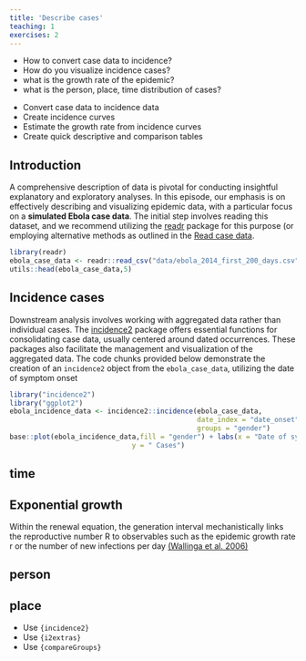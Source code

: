```yaml
---
title: 'Describe cases'
teaching: 1
exercises: 2
---
```


:::::::::::::::::::::::::::::::::::::: questions 
- How to convert case data to incidence? 
- How do you visualize incidence cases?
- what is the growth rate of the epidemic?
- what is the person, place, time distribution of cases?
<!-- - what are the epidemiological characteristics of the infection? -->

::::::::::::::::::::::::::::::::::::::::::::::::

::::::::::::::::::::::::::::::::::::: objectives
- Convert case data to incidence data
- Create incidence curves
- Estimate the growth rate from incidence curves
- Create quick descriptive and comparison tables

::::::::::::::::::::::::::::::::::::::::::::::::

## Introduction

A comprehensive description of data is pivotal for conducting insightful explanatory and exploratory analyses. In this episode, our emphasis is on effectively describing and visualizing epidemic data, with a particular focus on a **simulated Ebola case data**. The initial step involves reading this dataset, and we recommend utilizing the [readr](../links.md#readr) package for this purpose (or employing alternative methods as outlined in the [Read case data](../episodes/read-cases.Rmd).

```r
library(readr)
ebola_case_data <- readr::read_csv("data/ebola_2014_first_200_days.csv")
utils::head(ebola_case_data,5)
```
## Incidence cases

Downstream analysis involves working with aggregated data rather than individual cases. The  [incidence2]((https://www.reconverse.org/incidence2/articles/incidence2.html){.external target="_blank"}) package offers essential functions for consolidating case data, usually centered around dated occurrences. These packages also facilitate the management and visualization of the aggregated data. The code chunks provided below demonstrate the creation of an `incidence2` object from the `ebola_case_data`, utilizing the  date of symptom onset

```r
library("incidence2")
library("ggplot2")
ebola_incidence_data <- incidence2::incidence(ebola_case_data, 
                                              date_index = "date_onset", interval = 1,#
                                              groups = "gender")
base::plot(ebola_incidence_data,fill = "gender") + labs(x = "Date of symptoms onset", 
                              y = " Cases")
```
## time

## Exponential growth

Within the renewal equation, the generation interval mechanistically links the reproductive number R to observables such as the epidemic growth rate r or the number of new infections per day [(Wallinga et al. 2006)](https://royalsocietypublishing.org/doi/10.1098/rspb.2006.3754)

## person

## place

<!-- https://gitlab.renkulab.io/the-graph-courses/further-data-analysis-with-r-staging/-/tree/master/ch06_basic_geospatial_viz/lessons -->

::::::::::::::::::::::::::::::::::::: keypoints 

- Use `{incidence2}` 
- Use `{i2extras}`
- Use `{compareGroups}`

::::::::::::::::::::::::::::::::::::::::::::::::


